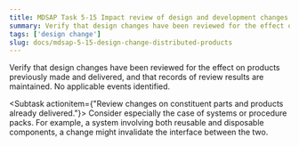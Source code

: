 ```yaml
---
title: MDSAP Task 5-15 Impact review of design and development changes on previously made and distributed devices
summary: Verify that design changes have been reviewed for the effect on products previously made and delivered, and that records of review results are maintained.
tags: ['design change']
slug: docs/mdsap-5-15-design-change-distributed-products
---
```


<RegLang>
Verify that design changes have been reviewed for the effect on products previously made and delivered, and that records of review results are maintained.
</RegLang>

<ReportLang>
No applicable events identified. 
</ReportLang>

<Subtask actionitem={"Review changes on constituent parts and products already delivered."}>
Consider especially the case of systems or procedure packs. For example, a system involving both reusable and disposable components, a change might invalidate the interface between the two. 
</Subtask>



